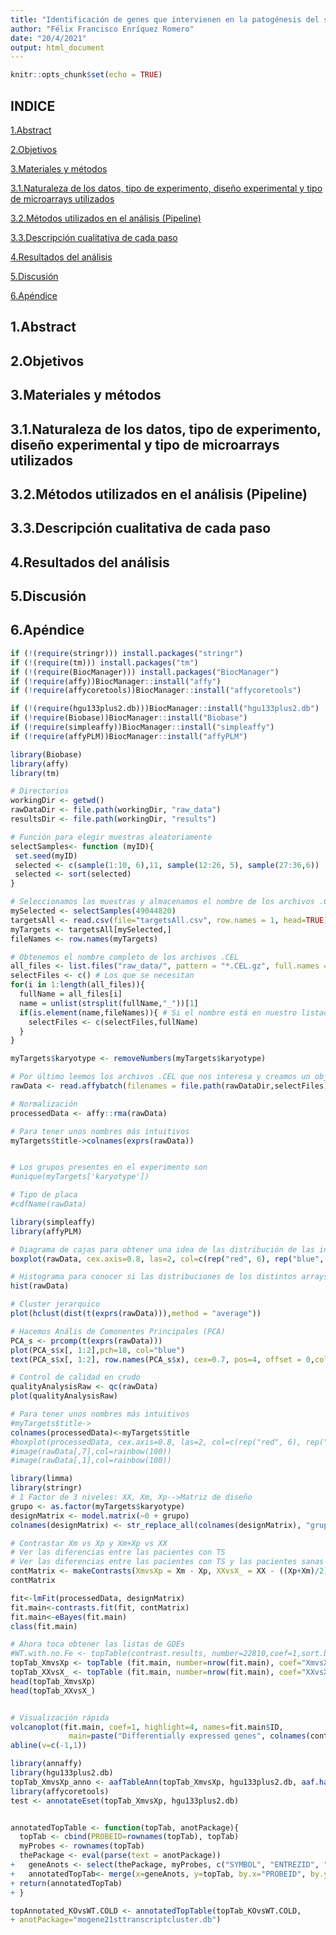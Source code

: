 ```yaml
---
title: "Identificación de genes que intervienen en la patogénesis del síndrome de Turner"
author: "Félix Francisco Enríquez Romero"
date: "20/4/2021"
output: html_document
---
```


```r
knitr::opts_chunk$set(echo = TRUE)
```

## INDICE
[1.Abstract](#abstract)

[2.Objetivos](#objetivos)

[3.Materiales y métodos](#matmet)

[3.1.Naturaleza de los datos, tipo de experimento, diseño experimental y tipo de microarrays utilizados](#datos)
  
[3.2.Métodos utilizados en el análisis (Pipeline)](#pipeline)
  
[3.3.Descripción cualitativa de cada paso](#steps)

[4.Resultados del análisis](#resultados)

[5.Discusión](#dicusion)

[6.Apéndice](#apendice)




## 1.Abstract {#abstract}

## 2.Objetivos {#objetivos}

## 3.Materiales y métodos {#matmet}

## 3.1.Naturaleza de los datos, tipo de experimento, diseño experimental y tipo de microarrays utilizados {#datos}

## 3.2.Métodos utilizados en el análisis (Pipeline) {#pipeline}

## 3.3.Descripción cualitativa de cada paso {#steps}

## 4.Resultados del análisis {#resultados}

## 5.Discusión {#dicusion}

## 6.Apéndice {#apendice}

```r
if (!(require(stringr))) install.packages("stringr")
if (!(require(tm))) install.packages("tm")
if (!(require(BiocManager))) install.packages("BiocManager")
if (!require(affy))BiocManager::install("affy")
if (!require(affycoretools))BiocManager::install("affycoretools")

if (!(require(hgu133plus2.db)))BiocManager::install("hgu133plus2.db")
if (!require(Biobase))BiocManager::install("Biobase")
if (!require(simpleaffy))BiocManager::install("simpleaffy")
if (!require(affyPLM))BiocManager::install("affyPLM")
```

```r
library(Biobase)
library(affy)
library(tm)

# Directorios
workingDir <- getwd()
rawDataDir <- file.path(workingDir, "raw_data")
resultsDir <- file.path(workingDir, "results")

# Función para elegir muestras aleatoriamente
selectSamples<- function (myID){
 set.seed(myID)
 selected <- c(sample(1:10, 6),11, sample(12:26, 5), sample(27:36,6))
 selected <- sort(selected)
}

# Seleccionamos las muestras y almacenamos el nombre de los archivos .CEL
mySelected <- selectSamples(49044820)
targetsAll <- read.csv(file="targetsAll.csv", row.names = 1, head=TRUE)
myTargets <- targetsAll[mySelected,]
fileNames <- row.names(myTargets)

# Obtenemos el nombre completo de los archivos .CEL
all_files <- list.files("raw_data/", pattern = "*.CEL.gz", full.names = FALSE) # Todos
selectFiles <- c() # Los que se necesitan
for(i in 1:length(all_files)){
  fullName = all_files[i]
  name = unlist(strsplit(fullName,"_"))[1] 
  if(is.element(name,fileNames)){ # Si el nombre está en nuestro listado entonces lo añadimos
    selectFiles <- c(selectFiles,fullName)
  }
}

myTargets$karyotype <- removeNumbers(myTargets$karyotype)

# Por último leemos los archivos .CEL que nos interesa y creamos un objeto de tipo AffyBatch
rawData <- read.affybatch(filenames = file.path(rawDataDir,selectFiles),phenoData=AnnotatedDataFrame(myTargets))

# Normalización
processedData <- affy::rma(rawData)

# Para tener unos nombres más intuitivos
myTargets$title->colnames(exprs(rawData))


# Los grupos presentes en el experimento son
#unique(myTargets['karyotype'])

# Tipo de placa
#cdfName(rawData)
```

```r
library(simpleaffy)
library(affyPLM)

# Diagrama de cajas para obtener una idea de las distribución de las intensidades de las distintas muestras
boxplot(rawData, cex.axis=0.8, las=2, col=c(rep("red", 6), rep("blue", 6), rep("green", 6)),main="Distribución de los valores de intensidad en crudo")

# Histograma para conocer si las distribuciones de los distintos arrays son similares
hist(rawData)

# Cluster jerarquico
plot(hclust(dist(t(exprs(rawData))),method = "average"))

# Hacemos Anális de Comonentes Principales (PCA)
PCA_s <- prcomp(t(exprs(rawData)))
plot(PCA_s$x[, 1:2],pch=18, col="blue")
text(PCA_s$x[, 1:2], row.names(PCA_s$x), cex=0.7, pos=4, offset = 0,col="red")

# Control de calidad en crudo
qualityAnalysisRaw <- qc(rawData)
plot(qualityAnalysisRaw)
```

```r
# Para tener unos nombres más intuitivos
#myTargets$title->
colnames(processedData)<-myTargets$title
#boxplot(processedData, cex.axis=0.8, las=2, col=c(rep("red", 6), rep("blue", 6), rep("green", 6)),main="Distribución de los valores de intensidad en crudo")
#image(rawData[,7],col=rainbow(100))
#image(rawData[,1],col=rainbow(100))

```


```r
library(limma)
library(stringr)
# 1 Factor de 3 niveles: XX, Xm, Xp-->Matriz de diseño
grupo <- as.factor(myTargets$karyotype)
designMatrix <- model.matrix(~0 + grupo)
colnames(designMatrix) <- str_replace_all(colnames(designMatrix), "grupo","")

# Contrastar Xm vs Xp y Xm+Xp vs XX
# Ver las diferencias entre las pacientes con TS
# Ver las diferencias entre las pacientes con TS y las pacientes sanas
contMatrix <- makeContrasts(XmvsXp = Xm - Xp, XXvsX_ = XX - ((Xp+Xm)/2),levels=designMatrix)
contMatrix

fit<-lmFit(processedData, designMatrix)
fit.main<-contrasts.fit(fit, contMatrix)
fit.main<-eBayes(fit.main)
class(fit.main)

# Ahora toca obtener las listas de GDEs
#WT.with.no.Fe <- topTable(contrast.results, number=22810,coef=1,sort.by="logFC")
topTab_XmvsXp <- topTable (fit.main, number=nrow(fit.main), coef="XmvsXp", adjust="fdr") 
topTab_XXvsX_ <- topTable (fit.main, number=nrow(fit.main), coef="XXvsX_", adjust="fdr")
head(topTab_XmvsXp)
head(topTab_XXvsX_)


# Visualización rápida
volcanoplot(fit.main, coef=1, highlight=4, names=fit.main$ID, 
             main=paste("Differentially expressed genes", colnames(contMatrix)[1], sep="\n"))
abline(v=c(-1,1))
```

```r
library(annaffy)
library(hgu133plus2.db)
topTab_XmvsXp_anno <- aafTableAnn(topTab_XmvsXp, hgu133plus2.db, aaf.handler())
library(affycoretools)
test <- annotateEset(topTab_XmvsXp, hgu133plus2.db)


annotatedTopTable <- function(topTab, anotPackage){
  topTab <- cbind(PROBEID=rownames(topTab), topTab)
  myProbes <- rownames(topTab)
  thePackage <- eval(parse(text = anotPackage))
+   geneAnots <- select(thePackage, myProbes, c("SYMBOL", "ENTREZID", "GENENAME"))
+   annotatedTopTab<- merge(x=geneAnots, y=topTab, by.x="PROBEID", by.y="PROBEID")
+ return(annotatedTopTab)
+ }

topAnnotated_KOvsWT.COLD <- annotatedTopTable(topTab_KOvsWT.COLD,
+ anotPackage="mogene21sttranscriptcluster.db")
```